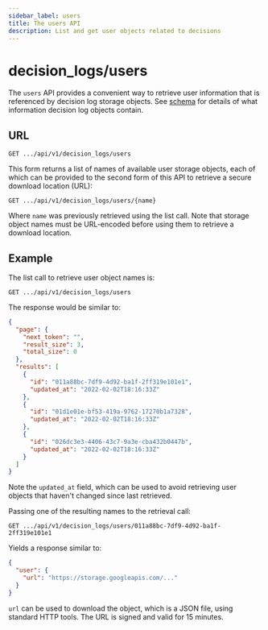 ```yaml
---
sidebar_label: users
title: The users API
description: List and get user objects related to decisions
---
```


# decision_logs/users

The `users` API provides a convenient way to retrieve user information that is referenced by decision log storage
objects. See [schema](/docs/decision-logs-guide/schemas) for details of what information decision log objects contain.

## URL

`GET .../api/v1/decision_logs/users`

This form returns a list of names of available user storage objects, each of which can be provided to the
second form of this API to retrieve a secure download location (URL):

`GET .../api/v1/decision_logs/users/{name}`

Where `name` was previously retrieved using the list call. Note that storage object names must be
URL-encoded before using them to retrieve a download location.

## Example

The list call to retrieve user object names is:

`GET .../api/v1/decision_logs/users`

The response would be similar to:

```json
{
  "page": {
    "next_token": "",
    "result_size": 3,
    "total_size": 0
  },
  "results": [
    {
      "id": "011a88bc-7df9-4d92-ba1f-2ff319e101e1",
      "updated_at": "2022-02-02T18:16:33Z"
    },
    {
      "id": "01d1e01e-bf53-419a-9762-17270b1a7328",
      "updated_at": "2022-02-02T18:16:33Z"
    },
    {
      "id": "026dc3e3-4406-43c7-9a3e-cba432b0447b",
      "updated_at": "2022-02-02T18:16:33Z"
    }
  ]
}
```

Note the `updated_at` field, which can be used to avoid retrieving user objects that haven't changed since last
retrieved.

Passing one of the resulting names to the retrieval call:

`GET .../api/v1/decision_logs/users/011a88bc-7df9-4d92-ba1f-2ff319e101e1`

Yields a response similar to:

```json
{
  "user": {
    "url": "https://storage.googleapis.com/..."
  }
}
```

`url` can be used to download the object, which is a JSON file, using standard HTTP tools. The URL is signed
and valid for 15 minutes.

